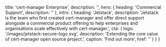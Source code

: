   title: 'cert-manager Enterprise',
  description: '',
  hero: {
    heading: 'Commercial Support',
    description: ''
  },
  intro: {
    heading: 'Jetstack',
    description:
      'Jetstack is the team who first created cert-manager and offer direct support alongside a commercial product offering to help enterprises and organisations scale effectively with cert-manager.',
    cta: {
      logo: '/images/jetstack-secure-logo.svg',
      description:
        'Extending the core value of cert-manager open source project.',
      caption: 'Find out more',
      href: ''
    }
  }
}
